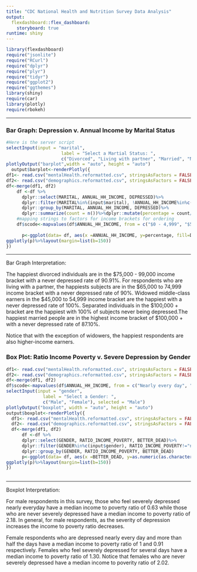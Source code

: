 ```yaml
---
title: "CDC National Health and Nutrition Survey Data Analysis"
output: 
  flexdashboard::flex_dashboard:
    storyboard: true
runtime: shiny
---
```


```r
library(flexdashboard)
require("jsonlite")
require("RCurl")
require("dplyr")
require("plyr")
require("tidyr")
require("ggplot2")
require("ggthemes")
library(shiny)
require(car)
library(plotly)
require(rbokeh)
```
-----------------------------------------------------------------------
### Bar Graph: Depression v. Annual Income by Marital Status
```r
#Here is the server script
selectInput(input = "marital",
                     label = "Select a Martial Status: ",
                     c("Divorced", "Living with partner", "Married", "Never married", "Separated", "Widowed"), selected = "Married")
plotlyOutput("barplot",width = "auto", height = "auto")
  output$barplot<-renderPlotly({
df1<- read.csv("mentalHealth.reformatted.csv", stringsAsFactors = FALSE)
df2<- read.csv("demographics.reformatted.csv", stringsAsFactors = FALSE)
df<-merge(df1, df2)
    df <-df %>%
      dplyr::select(MARITAL, ANNUAL_HH_INCOME, DEPRESSED)%>%
      dplyr::filter(MARITAL%in%(input$marital), !ANNUAL_HH_INCOME%in%c("null", "Under $20,000", "$20,000 + "), DEPRESSED!="null" )%>%
      dplyr::group_by(MARITAL, ANNUAL_HH_INCOME, DEPRESSED)%>%
      dplyr::summarize(count = n())%>%dplyr::mutate(percentage = count/sum(count), pos = (cumsum(percentage) - 0.5 * percentage))
    #mapping strings to factors for income brackets for ordering
    df$scode<-mapvalues(df$ANNUAL_HH_INCOME, from = c("$0 - 4,999", "$5,000 - 9,999", "$10,000 - 14,999", "$15,000 - 19,999", "$20,000 - 24,999", "$25,000 - 34,999", "$35,000 - 44,999", "$45,000 - 54,999", "$55,000 - 64,999", "$65,000 - 74,999", "$75,000 - 99,999", "$100,000 +"), to=c("1", "2", "3", "4", "5", "6","7", "8", "9","10", "11", "12"))
    
      p<-ggplot(data= df, aes(x =ANNUAL_HH_INCOME, y=percentage, fill=DEPRESSED)) + geom_bar(stat="identity", position ="stack") + labs(title = "") + ggtitle("") + theme(legend.title =element_text(size=8), legend.text = element_text(size=6), plot.title=element_text(size=10, face="bold"), axis.title.x = element_text(size=7), axis.text=element_text(size=6))+ geom_text(data = subset(df,percentage>=0.05), aes(y=pos, label = paste(round(percentage*100,1), "%")), size=3, color="black")+ scale_x_discrete(limits= c("$0 - 4,999", "$5,000 - 9,999", "$10,000 - 14,999", "$15,000 - 19,999", "$20,000 - 24,999", "$25,000 - 34,999", "$35,000 - 44,999", "$45,000 - 54,999", "$55,000 - 64,999", "$65,000 - 74,999", "$75,000 - 99,999", "$100,000 +"), expand=c(0,-2)) + xlab("") + ylab("% of Total Count Depressed") + scale_y_continuous(expand=c(0,0)) + coord_flip() 
ggplotly(p)%>%layout(margin=list(b=150))
})
```

***
Bar Graph Interpretation:

The happiest divorced individuals are in the $75,000 - 99,000 income bracket with a never depressed rate of 90.91%. For respondents who are living with a partner, the happiests subjects are in the $65,000 to 74,999 income bracket with a never depressed rate of 90%. Widowed middle-class earners in the $45,000 to 54,999 income bracket are the happiest with a never depressed rate of 100%. Separated individuals in the $100,000 + bracket are the happiest with 100% of subjects never being depressed.The happiest married people are in the highest income bracket of $100,000 + with a never depressed rate of 87.10%. 

Notice that with the exception of widowers, the happiest respondents are also higher-income earners.


### Box Plot: Ratio Income Poverty v. Severe Depression by Gender
```r
df1<- read.csv("mentalHealth.reformatted.csv", stringsAsFactors = FALSE)
df2<- read.csv("demographics.reformatted.csv", stringsAsFactors = FALSE)
df<-merge(df1, df2)
df$scode<-mapvalues(df$ANNUAL_HH_INCOME, from = c("Nearly every day", "More than half the days", "Several days", "Never"), to=c("1", "2", "3", "4"))
selectInput(input = "gender",
              label = "Select a Gender: ",
              c("Male", "Female"), selected = "Male")
plotlyOutput("boxplot", width = "auto", height = "auto")
output$boxplot<-renderPlotly({
  df1<- read.csv("mentalHealth.reformatted.csv", stringsAsFactors = FALSE)
  df2<- read.csv("demographics.reformatted.csv", stringsAsFactors = FALSE)
  df<-merge(df1, df2)
      df <-df %>%
      dplyr::select(GENDER, RATIO_INCOME_POVERTY, BETTER_DEAD)%>%
      dplyr::filter(GENDER%in%c(input$gender), RATIO_INCOME_POVERTY!="null",BETTER_DEAD!="null")%>%
      dplyr::group_by(GENDER, RATIO_INCOME_POVERTY, BETTER_DEAD)
      p<-ggplot(data= df, aes(x =BETTER_DEAD, y=as.numeric(as.character(RATIO_INCOME_POVERTY)), fill=BETTER_DEAD)) + geom_boxplot() + xlim(c("Nearly every day", "More than half the days", "Several days", "Never")) + ylim(0,5) + xlab("Often Feels Better Dead") + ylab("Ratio Income Poverty") + theme(legend.position="none")
ggplotly(p)%>%layout(margin=list(b=150))
})
    

```

***
Boxplot Interpretation: 

For male respondents in this survey, those who feel severely depressed nearly everyday have a median income to poverty ratio of 0.63 while those who are never severely depressed have a median income to poverty ratio of 2.18. In general, for male respondents, as the severity of depression increases the income to poverty ratio decreases.

Female respondents who are depressed nearly every day and more than half the days have a median income to poverty ratio of 1 and 0.91 respectively. Females who feel severely depressed for several days have a median income to poverty ratio of 1.30. Notice that females who are never severely depressed have a median income to poverity ratio of 2.02.
